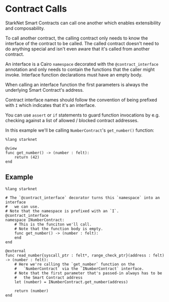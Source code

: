 # Contract Calls

StarkNet Smart Contracts can call one another which enables extensibility and composability.

To call another contract, the calling contract only needs to know the interface of the contract to be called. The called contract doesn't need to do anything special and isn't even aware that it's called from another contract.

An interface is a Cairo `namespace` decorated with the `@contract_interface` annotation and only needs to contain the functions that the caller might invoke. Interface function declarations must have an empty body.

When calling an interface function the first parameters is always the underlying Smart Contract's address.

Contract interface names should follow the convention of being prefixed with `I` which indicates that it's an interface.

You can use `assert` or `if` statements to guard function invocations by e.g. checking against a list of allowed / blocked contract addresses.

In this example we'll be calling `NumberContract`'s `get_number()` function:

```
%lang starknet

@view
func get_number() -> (number : felt):
    return (42)
end
```

## Example

```
%lang starknet

# The `@contract_interface` decorator turns this `namespace` into an interface
#   we can use.
# Note that the namespace is prefixed with an `I`.
@contract_interface
namespace INumberContract:
    # This is the funciton we'll call.
    # Note that the function body is empty.
    func get_number() -> (number : felt):
    end
end

@external
func read_number{syscall_ptr : felt*, range_check_ptr}(address : felt) -> (number : felt):
    # Here we're calling the `get_number` function on the
    #   `NumberContract` via the `INumberContract` interface.
    # Note that the first parameter that's passed-in always has to be
    #   the Smart Contract address
    let (number) = INumberContract.get_number(address)

    return (number)
end
```
